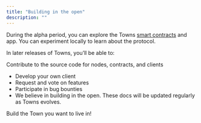 ```yaml
---
title: "Building in the open"
description: ""
---
```


During the alpha period, you can explore the Towns [smart contracts](/smart-contracts) and app. You can experiment locally to learn about the protocol.

In later releases of Towns, you’ll be able to:

Contribute to the source code for nodes, contracts, and clients

- Develop your own client
- Request and vote on features
- Participate in bug bounties
- We believe in building in the open. These docs will be updated regularly as Towns evolves.

Build the Town you want to live in!
